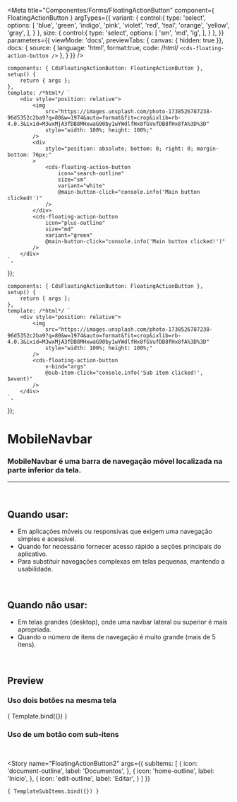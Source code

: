 
<Meta
	title="Componentes/Forms/FloatingActionButton"
	component={ FloatingActionButton }
	argTypes={{
		variant: {
			control:{
				type: 'select',
				options: [
					'blue',
					'green',
					'indigo',
					'pink',
					'violet',
					'red',
					'teal',
					'orange',
					'yellow',
					'gray',
				],
			}
		},
		size: {
			control:{
				type: 'select',
				options: [
					'sm',
					'md',
					'lg',
				],
			}
		},
	}}
	parameters={{
		viewMode: 'docs',
		previewTabs: { canvas: { hidden: true }},
		docs: {
			source: {
				language: 'html',
				format:true,
				code: /*html*/ 
`<cds-floating-action-button />`
			},
		}
	}}
/>

	components: { CdsFloatingActionButton: FloatingActionButton },
	setup() {
		return { args };
	},
	template: /*html*/ `
		<div style="position: relative">
			<img
				src="https://images.unsplash.com/photo-1738526787238-96d5352c2ba9?q=80&w=1974&auto=format&fit=crop&ixlib=rb-4.0.3&ixid=M3wxMjA3fDB8MHxwaG90by1wYWdlfHx8fGVufDB8fHx8fA%3D%3D"
				style="width: 100%; height: 100%;"
			/>
			<div
				style="position: absolute; bottom: 0; right: 0; margin-bottom: 76px;"
			>
				<cds-floating-action-button
					icon="search-outline"
					size="sm"
					variant="white"
					@main-button-click="console.info('Main button clicked!')"
				/>
			</div>
			<cds-floating-action-button
				icon="plus-outline"
				size="md"
				variant="green"
				@main-button-click="console.info('Main button clicked!')"
			/>
		</div>
	`,
});

	components: { CdsFloatingActionButton: FloatingActionButton },
	setup() {
		return { args };
	},
	template: /*html*/ `
		<div style="position: relative">
			<img
				src="https://images.unsplash.com/photo-1738526787238-96d5352c2ba9?q=80&w=1974&auto=format&fit=crop&ixlib=rb-4.0.3&ixid=M3wxMjA3fDB8MHxwaG90by1wYWdlfHx8fGVufDB8fHx8fA%3D%3D"
				style="width: 100%; height: 100%;"
			/>
			<cds-floating-action-button
				v-bind="args"
				@sub-item-click="console.info('Sub item clicked!', $event)"
			/>
		</div>
	`,
});

# MobileNavbar

### MobileNavbar é uma barra de navegação móvel localizada na parte inferior da tela.
---
<br />

## Quando usar:
- Em aplicações móveis ou responsivas que exigem uma navegação simples e acessível.
- Quando for necessário fornecer acesso rápido a seções principais do aplicativo.
- Para substituir navegações complexas em telas pequenas, mantendo a usabilidade.

<br />

## Quando não usar:
- Em telas grandes (desktop), onde uma navbar lateral ou superior é mais apropriada.
- Quando o número de itens de navegação é muito grande (mais de 5 itens).

<br />

## Preview

### Uso dois botões na mesma tela

<Canvas>
	<Story
		name="FloatingActionButton"
		args={{
			subItems: [
				{
					icon: 'document-outline',
					label: 'Documentos',
				},
				{
					icon: 'home-outline',
					label: 'Início',
				},
				{
					icon: 'edit-outline',
					label: 'Editar',
				}
			]
		}}
	>
		{ Template.bind({}) }
	</Story>
</Canvas>

### Uso de um botão com sub-itens

<br />

<Story
	name="FloatingActionButton2"
	args={{
		subItems: [
			{
				icon: 'document-outline',
				label: 'Documentos',
			},
			{
				icon: 'home-outline',
				label: 'Início',
			},
			{
				icon: 'edit-outline',
				label: 'Editar',
			}
		]
	}}
>
	{ TemplateSubItems.bind({}) }
</Story>

<ArgsTable story="FloatingActionButton" />